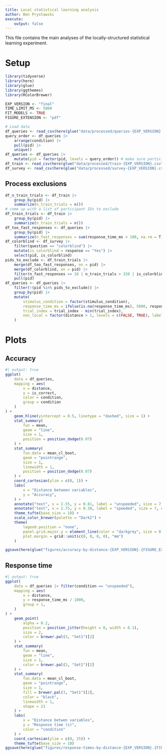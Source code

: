 ```yaml
---
title: Local statistical learning analysis
author: Ben Prystawski
execute:
    output: false
---
```


This file contains the main analyses of the locally-structured statistical learning experiment.

# Setup

```r
library(tidyverse)
library(here)
library(glue)
library(ggthemes)
library(RColorBrewer)
```

```r
EXP_VERSION <- "final"
TIME_LIMIT_MS <- 5000
FIT_MODELS <- TRUE
FIGURE_EXTENSION <- "pdf"
```

```r
# Load data
df_queries <- read_csv(here(glue("data/processed/queries-{EXP_VERSION}.csv")))
query_order <- df_queries |>
    arrange(condition) |>
    pull(pid) |>
    unique()
df_queries <- df_queries |>
    mutate(pid = factor(pid, levels = query_order)) # make sure participant id is treated as a factor
df_train <- read_csv(here(glue("data/processed/train-{EXP_VERSION}.csv")))
df_survey <- read_csv(here(glue("data/processed/survey-{EXP_VERSION}.csv")))
```

## Process exclusions

```r
df_n_train_trials <- df_train |>
    group_by(pid) |>
    summarize(n_train_trials = n())
# come up with a list of participant IDs to exclude
df_train_trials <- df_train |>
    group_by(pid) |>
    summarize(n_train_trials = n())
df_too_fast_responses <- df_queries |>
    group_by(pid) |>
    summarize(n_fast_responses = sum(response_time_ms < 100, na.rm = T))
df_colorblind <- df_survey |>
    filter(question == "colorblind") |>
    mutate(is_colorblind = response == "Yes") |>
    select(pid, is_colorblind)
pids_to_exclude <- df_train_trials |>
    merge(df_too_fast_responses, on = pid) |>
    merge(df_colorblind, on = pid) |>
    filter(n_fast_responses >= 10 | n_train_trials > 320 | is_colorblind) |>
    pull(pid)
df_queries <- df_queries |>
    filter(!(pid %in% pids_to_exclude)) |>
    group_by(pid) |>
    mutate(
        stimulus_condition = factor(stimulus_condition),
        response_time_ms = ifelse(is.na(response_time_ms), 5000, response_time_ms),
        trial_index = trial_index - min(trial_index),
        non_local = factor(distance > 1, levels = c(FALSE, TRUE), labels = c("local", "non-local"))
    )
```


# Plots

## Accuracy

```r
#| output: true
ggplot(
    data = df_queries,
    mapping = aes(
        x = distance,
        y = is_correct,
        color = condition,
        group = condition
    )
) +
    geom_hline(yintercept = 0.5, linetype = "dashed", size = 1) +
    stat_summary(
        fun = mean,
        geom = "line",
        size = 1,
        position = position_dodge(0.07)
    ) +
    stat_summary(
        fun.data = mean_cl_boot,
        geom = "pointrange",
        size = 1,
        linewidth = 1,
        position = position_dodge(0.07)
    ) +
    coord_cartesian(ylim = c(0, 1)) +
    labs(
        x = "Distance between variables",
        y = "Accuracy",
    ) +
    annotate("text", x = 2.55, y = 0.81, label = "unspeeded", size = 7, color = "#d95f02") +
    annotate("text", x = 2.75, y = 0.38, label = "speeded", size = 7, color = "#1b9e77") +
    theme_tufte(base_size = 18) +
    scale_color_brewer(palette = "Dark2") +
    theme(
        legend.position = "none",
        panel.grid.major.y = element_line(color = "darkgrey", size = 0.5),
        plot.margin = grid::unit(c(0, 0, 0, 0), "mm")
    )

ggsave(here(glue("figures/accuracy-by-distance-{EXP_VERSION}.{FIGURE_EXTENSION}")), width = 6, height = 4)
```

## Response time

```r
#| output: true
ggplot(
    data = df_queries |> filter(condition == "unspeeded"),
    mapping = aes(
        x = distance,
        y = response_time_ms / 1000,
        group = 1,
    )
) +
    geom_point(
        alpha = 0.2,
        position = position_jitter(height = 0, width = 0.1),
        size = 2,
        color = brewer.pal(3, "Set1")[2]
    ) +
    stat_summary(
        fun = mean,
        geom = "line",
        size = 1,
        color = brewer.pal(3, "Set1")[2]
    ) +
    stat_summary(
        fun.data = mean_cl_boot,
        geom = "pointrange",
        size = 1,
        fill = brewer.pal(3, "Set1")[2],
        color = "black",
        linewidth = 1,
        shape = 21
    ) +
    labs(
        x = "Distance betwen variables",
        y = "Response time (s)",
        color = "condition"
    ) +
    coord_cartesian(ylim = c(0, 25)) +
    theme_tufte(base_size = 18)
ggsave(here(glue("figures/response-times-by-distance-{EXP_VERSION}.{FIGURE_EXTENSION}")), width = 6, height = 4)
```
